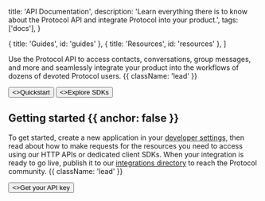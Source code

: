 
  title: 'API Documentation',
  description:
    'Learn everything there is to know about the Protocol API and integrate Protocol into your product.',
  tags: ['docs'],
}

  { title: 'Guides', id: 'guides' },
  { title: 'Resources', id: 'resources' },
]

<HeroPattern />


Use the Protocol API to access contacts, conversations, group messages, and more and seamlessly integrate your product into the workflows of dozens of devoted Protocol users. {{ className: 'lead' }}

<div className="not-prose mt-6 mb-16 flex gap-3">
  <Button href="/docs/quickstart" arrow="right">
    <>Quickstart</>
  </Button>
  <Button href="/docs/sdks" variant="outline">
    <>Explore SDKs</>
  </Button>
</div>

## Getting started {{ anchor: false }}

To get started, create a new application in your [developer settings](#), then read about how to make requests for the resources you need to access using our HTTP APIs or dedicated client SDKs. When your integration is ready to go live, publish it to our [integrations directory](#) to reach the Protocol community. {{ className: 'lead' }}

<div className="not-prose">
  <Button href="/docs/sdks" variant="text" arrow="right">
    <>Get your API key</>
  </Button>
</div>

<Guides />

<Resources />

